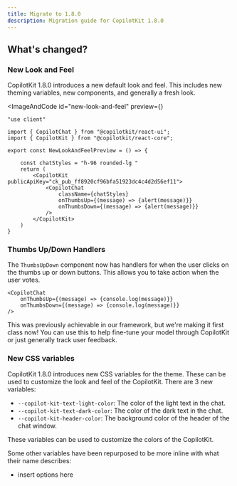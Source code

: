 ```yaml
---
title: Migrate to 1.8.0
description: Migration guide for CopilotKit 1.8.0
---
```


## What's changed?

### New Look and Feel

CopilotKit 1.8.0 introduces a new default look and feel. This includes new theming variables, new components, and generally a fresh look.

<ImageAndCode
    id="new-look-and-feel"
    preview={<NewLookAndFeelPreview />}
>

```tsx
"use client"

import { CopilotChat } from "@copilotkit/react-ui";
import { CopilotKit } from "@copilotkit/react-core";

export const NewLookAndFeelPreview = () => {

    const chatStyles = "h-96 rounded-lg "
    return (
        <CopilotKit publicApiKey="ck_pub_ff8920cf96bfa51923dc4c4d2d56ef11">
            <CopilotChat
                className={chatStyles}
                onThumbsUp={(message) => {alert(message)}} 
                onThumbsDown={(message) => {alert(message)}}     
            />
        </CopilotKit>
    )
}
```
</ImageAndCode>

### Thumbs Up/Down Handlers

The `ThumbsUpDown` component now has handlers for when the user clicks on the thumbs up or down buttons. This allows you to take action when the user votes.

```tsx
<CopilotChat 
    onThumbsUp={(message) => {console.log(message)}} 
    onThumbsDown={(message) => {console.log(message)}}     
/>
```
This was previously achievable in our framework, but we're making it first class now! You can use this to help fine-tune your model through CopilotKit
or just generally track user feedback.

### New CSS variables

CopilotKit 1.8.0 introduces new CSS variables for the theme. These can be used to customize the look and feel of the CopilotKit. There are 3 new variables:

- `--copilot-kit-text-light-color`: The color of the light text in the chat.
- `--copilot-kit-text-dark-color`: The color of the dark text in the chat.
- `--copilot-kit-header-color`: The background color of the header of the chat window.

These variables can be used to customize the colors of the CopilotKit.

Some other variables have been repurposed to be more inline with what their name describes:

- insert options here





